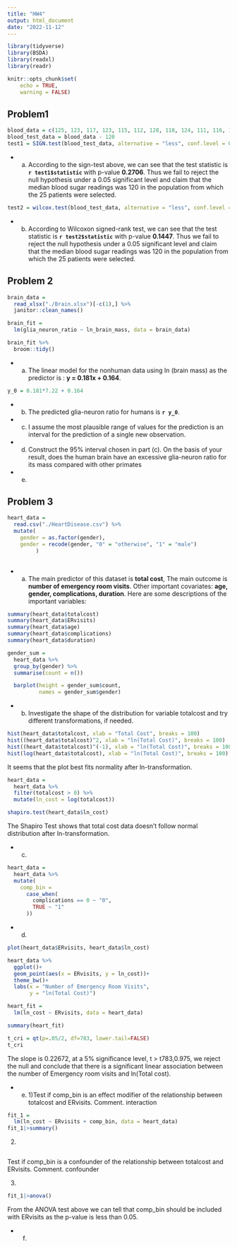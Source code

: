 ```yaml
---
title: "HW4"
output: html_document
date: "2022-11-12"
---
```


```r
library(tidyverse)
library(BSDA)
library(readxl)
library(readr)

knitr::opts_chunk$set(
	echo = TRUE,
	warning = FALSE)
```

## Problem1

```r
blood_data = c(125, 123, 117, 123, 115, 112, 128, 118, 124, 111, 116, 109, 125, 120, 113, 123, 112, 118, 121, 118, 122, 115, 105, 118, 131)
blood_test_data = blood_data - 120
test1 = SIGN.test(blood_test_data, alternative = "less", conf.level = 0.95)
```

* a)
  According to the sign-test above, we can see that the test statistic is **`r test1$statistic`** with p-value **0.2706**. Thus we fail to reject the null hypothesis under a 0.05 significant level and claim that the median blood sugar readings was 120 in the population from which the 25 patients were selected.
 
```r
test2 = wilcox.test(blood_test_data, alternative = "less", conf.level = 0.95)
``` 
* b)
  According to Wilcoxon signed-rank test, we can see that the test statistic is **`r test2$statistic`** with p-value **0.1447**. Thus we fail to reject the null hypothesis under a 0.05 significant level and claim that the median blood sugar readings was 120 in the population from which the 25 patients were selected.
  
  
## Problem 2
```r
brain_data = 
  read_xlsx("./Brain.xlsx")[-c(1),] %>% 
  janitor::clean_names()

brain_fit = 
  lm(glia_neuron_ratio ~ ln_brain_mass, data = brain_data) 

brain_fit %>% 
  broom::tidy()
```
* a) 
  The linear model for the nonhuman data using ln (brain mass) as the predictor is : **y = 0.181x + 0.164**.

```r
y_0 = 0.181*7.22 + 0.164
```

* b)
  The predicted glia-neuron ratio for humans is **`r y_0`**.

* c)
  I assume the most plausible range of values for the prediction is an interval for the prediction of a single new observation.
  
* d)
  Construct the 95% interval chosen in part (c). On the basis of your result, does the human brain have an excessive glia-neuron ratio for its mass compared with other primates

* e)


## Problem 3
```r
heart_data = 
  read.csv("./HeartDisease.csv") %>% 
  mutate(
    gender = as.factor(gender),
    gender = recode(gender, "0" = "otherwise", "1" = "male")
         )
  
```

* a)
  The main predictor of this dataset is **total cost**, The main outcome is **number of emergency room visits**.
  Other important covariates: **age, gender, complications, duration**.
  Here are some descriptions of the important variables:
  
```r
summary(heart_data$totalcost)
summary(heart_data$ERvisits)
summary(heart_data$age)
summary(heart_data$complications)
summary(heart_data$duration)

gender_sum = 
  heart_data %>% 
  group_by(gender) %>% 
  summarise(count = n())

  barplot(height = gender_sum$count,
          names = gender_sum$gender)
```


* b)
  Investigate the shape of the distribution for variable totalcost and try different transformations, if needed.
  
```r
hist(heart_data$totalcost, xlab = "Total Cost", breaks = 100)
hist((heart_data$totalcost)^2, xlab = "ln(Total Cost)", breaks = 100)
hist((heart_data$totalcost)^(-1), xlab = "ln(Total Cost)", breaks = 100)
hist(log(heart_data$totalcost), xlab = "ln(Total Cost)", breaks = 100)
```

It seems that the plot best fits normality after ln-transformation.

```r
heart_data = 
  heart_data %>% 
  filter(totalcost > 0) %>% 
  mutate(ln_cost = log(totalcost))

shapiro.test(heart_data$ln_cost)
```
  
The Shapiro Test shows that total cost data doesn't follow normal distribution after ln-transformation.

* c)

```r
heart_data = 
  heart_data %>% 
  mutate(
    comp_bin = 
      case_when(
        complications == 0 ~ "0",
        TRUE ~ "1"
      ))
```

* d)
```r
plot(heart_data$ERvisits, heart_data$ln_cost)

heart_data %>% 
  ggplot()+
  geom_point(aes(x = ERvisits, y = ln_cost))+
  theme_bw()+
  labs(x = "Number of Emergency Room Visits",
       y = "ln(Total Cost)")

heart_fit = 
  lm(ln_cost ~ ERvisits, data = heart_data)

summary(heart_fit)

t_cri = qt(p=.05/2, df=783, lower.tail=FALSE)
t_cri
```
The slope is 0.22672, at a 5% significance level, t > t783,0.975, we reject the null and conclude that there is a significant linear association between the number of Emergency room visits and ln(Total cost).

* e)
  1)Test if comp_bin is an effect modifier of the relationship between totalcost and ERvisits. Comment.
  interaction
```r
fit_1 = 
  lm(ln_cost ~ ERvisits + comp_bin, data = heart_data)
fit_1|>summary()

```

  2)
```r

```

  Test if comp_bin is a confounder of the relationship between totalcost and
ERvisits. Comment.
  confounder

  3)
```r
fit_1|>anova()
```

  From the ANOVA test above we can tell that comp_bin should be included with ERvisits as the p-value is less than 0.05.
  
* f)



